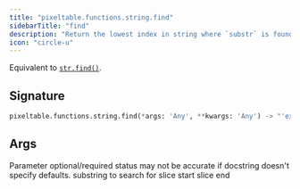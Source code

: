 ```yaml
---
title: "pixeltable.functions.string.find"
sidebarTitle: "find"
description: "Return the lowest index in string where `substr` is found within the slice `s[start:end]`."
icon: "circle-u"
---
```

Equivalent to [`str.find()`](https://docs.python.org/3/library/stdtypes.html#str.find).


## Signature

```python
pixeltable.functions.string.find(*args: 'Any', **kwargs: 'Any') -> "'exprs.FunctionCall'"
```

## Args

<Note>
Parameter optional/required status may not be accurate if docstring doesn't specify defaults.
</Note>

<ParamField path="substr" type="string" required>
  substring to search for


</ParamField>

<ParamField path="start" type="string" required>
  slice start


</ParamField>

<ParamField path="end" type="string" required>
  slice end


</ParamField>

